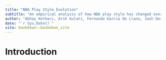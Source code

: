 ```yaml
--- 
title: "NBA Play Style Evolution"
subtitle: "An empirical analysis of how NBA play style has changed over time."
author: "Abhay Kothari, Arsh Gulati, Fernando Garcia De Llano, Jash Desai, Jay Maniyar"
date: "`r Sys.Date()`"
site: bookdown::bookdown_site
---
```


# Introduction

